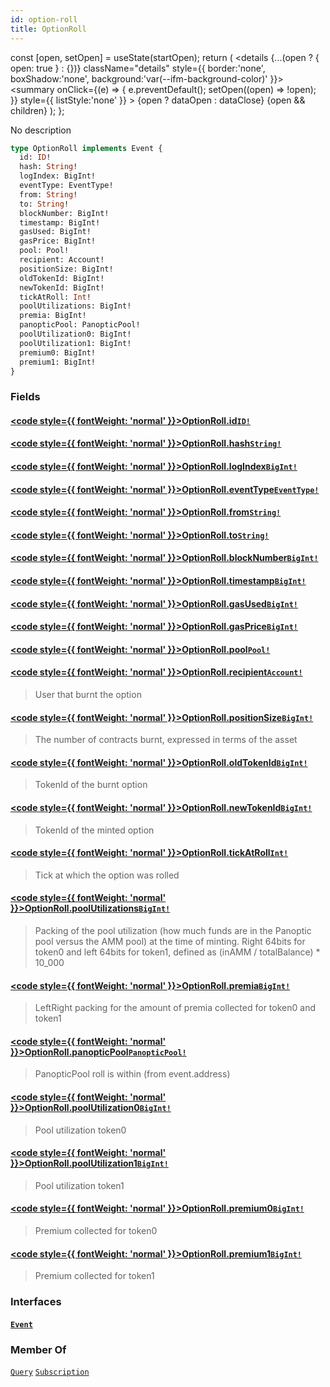 ```yaml
---
id: option-roll
title: OptionRoll
---
```









  const [open, setOpen] = useState(startOpen);
  return (
    <details {...(open ? { open: true } : {})} className="details" style={{ border:'none', boxShadow:'none', background:'var(--ifm-background-color)' }}>
      <summary
        onClick={(e) => {
          e.preventDefault();
          setOpen((open) => !open);
        }}
        style={{ listStyle:'none' }}
      >
      {open ? dataOpen : dataClose}
      </summary>
      {open && children}
    </details>
  );
};








No description


```graphql
type OptionRoll implements Event {
  id: ID!
  hash: String!
  logIndex: BigInt!
  eventType: EventType!
  from: String!
  to: String!
  blockNumber: BigInt!
  timestamp: BigInt!
  gasUsed: BigInt!
  gasPrice: BigInt!
  pool: Pool!
  recipient: Account!
  positionSize: BigInt!
  oldTokenId: BigInt!
  newTokenId: BigInt!
  tickAtRoll: Int!
  poolUtilizations: BigInt!
  premia: BigInt!
  panopticPool: PanopticPool!
  poolUtilization0: BigInt!
  poolUtilization1: BigInt!
  premium0: BigInt!
  premium1: BigInt!
}
```




### Fields

#### [<code style={{ fontWeight: 'normal' }}>OptionRoll.<b>id</b></code>](#)<Bullet />[`ID!`](/docs/subgraph-generated/types/scalars/id)  
> 
> 
> 
> 

#### [<code style={{ fontWeight: 'normal' }}>OptionRoll.<b>hash</b></code>](#)<Bullet />[`String!`](/docs/subgraph-generated/types/scalars/string)  
> 
> 
> 
> 

#### [<code style={{ fontWeight: 'normal' }}>OptionRoll.<b>logIndex</b></code>](#)<Bullet />[`BigInt!`](/docs/subgraph-generated/types/scalars/big-int)  
> 
> 
> 
> 

#### [<code style={{ fontWeight: 'normal' }}>OptionRoll.<b>eventType</b></code>](#)<Bullet />[`EventType!`](/docs/subgraph-generated/types/enums/event-type)  
> 
> 
> 
> 

#### [<code style={{ fontWeight: 'normal' }}>OptionRoll.<b>from</b></code>](#)<Bullet />[`String!`](/docs/subgraph-generated/types/scalars/string)  
> 
> 
> 
> 

#### [<code style={{ fontWeight: 'normal' }}>OptionRoll.<b>to</b></code>](#)<Bullet />[`String!`](/docs/subgraph-generated/types/scalars/string)  
> 
> 
> 
> 

#### [<code style={{ fontWeight: 'normal' }}>OptionRoll.<b>blockNumber</b></code>](#)<Bullet />[`BigInt!`](/docs/subgraph-generated/types/scalars/big-int)  
> 
> 
> 
> 

#### [<code style={{ fontWeight: 'normal' }}>OptionRoll.<b>timestamp</b></code>](#)<Bullet />[`BigInt!`](/docs/subgraph-generated/types/scalars/big-int)  
> 
> 
> 
> 

#### [<code style={{ fontWeight: 'normal' }}>OptionRoll.<b>gasUsed</b></code>](#)<Bullet />[`BigInt!`](/docs/subgraph-generated/types/scalars/big-int)  
> 
> 
> 
> 

#### [<code style={{ fontWeight: 'normal' }}>OptionRoll.<b>gasPrice</b></code>](#)<Bullet />[`BigInt!`](/docs/subgraph-generated/types/scalars/big-int)  
> 
> 
> 
> 

#### [<code style={{ fontWeight: 'normal' }}>OptionRoll.<b>pool</b></code>](#)<Bullet />[`Pool!`](/docs/subgraph-generated/types/objects/pool)  
> 
> 
> 
> 

#### [<code style={{ fontWeight: 'normal' }}>OptionRoll.<b>recipient</b></code>](#)<Bullet />[`Account!`](/docs/subgraph-generated/types/objects/account)  
> 
> 
>  User that burnt the option 
> 

#### [<code style={{ fontWeight: 'normal' }}>OptionRoll.<b>positionSize</b></code>](#)<Bullet />[`BigInt!`](/docs/subgraph-generated/types/scalars/big-int)  
> 
> 
>  The number of contracts burnt, expressed in terms of the asset 
> 

#### [<code style={{ fontWeight: 'normal' }}>OptionRoll.<b>oldTokenId</b></code>](#)<Bullet />[`BigInt!`](/docs/subgraph-generated/types/scalars/big-int)  
> 
> 
>  TokenId of the burnt option 
> 

#### [<code style={{ fontWeight: 'normal' }}>OptionRoll.<b>newTokenId</b></code>](#)<Bullet />[`BigInt!`](/docs/subgraph-generated/types/scalars/big-int)  
> 
> 
>  TokenId of the minted option 
> 

#### [<code style={{ fontWeight: 'normal' }}>OptionRoll.<b>tickAtRoll</b></code>](#)<Bullet />[`Int!`](/docs/subgraph-generated/types/scalars/int)  
> 
> 
>  Tick at which the option was rolled 
> 

#### [<code style={{ fontWeight: 'normal' }}>OptionRoll.<b>poolUtilizations</b></code>](#)<Bullet />[`BigInt!`](/docs/subgraph-generated/types/scalars/big-int)  
> 
> 
>  Packing of the pool utilization (how much funds are in the Panoptic pool versus the AMM pool) at the time of minting. Right 64bits for token0 and left 64bits for token1, defined as (inAMM / totalBalance) * 10_000 
> 

#### [<code style={{ fontWeight: 'normal' }}>OptionRoll.<b>premia</b></code>](#)<Bullet />[`BigInt!`](/docs/subgraph-generated/types/scalars/big-int)  
> 
> 
>  LeftRight packing for the amount of premia collected for token0 and token1 
> 

#### [<code style={{ fontWeight: 'normal' }}>OptionRoll.<b>panopticPool</b></code>](#)<Bullet />[`PanopticPool!`](/docs/subgraph-generated/types/objects/panoptic-pool)  
> 
> 
>  PanopticPool roll is within (from event.address) 
> 

#### [<code style={{ fontWeight: 'normal' }}>OptionRoll.<b>poolUtilization0</b></code>](#)<Bullet />[`BigInt!`](/docs/subgraph-generated/types/scalars/big-int)  
> 
> 
>  Pool utilization token0 
> 

#### [<code style={{ fontWeight: 'normal' }}>OptionRoll.<b>poolUtilization1</b></code>](#)<Bullet />[`BigInt!`](/docs/subgraph-generated/types/scalars/big-int)  
> 
> 
>  Pool utilization token1 
> 

#### [<code style={{ fontWeight: 'normal' }}>OptionRoll.<b>premium0</b></code>](#)<Bullet />[`BigInt!`](/docs/subgraph-generated/types/scalars/big-int)  
> 
> 
>  Premium collected for token0 
> 

#### [<code style={{ fontWeight: 'normal' }}>OptionRoll.<b>premium1</b></code>](#)<Bullet />[`BigInt!`](/docs/subgraph-generated/types/scalars/big-int)  
> 
> 
>  Premium collected for token1 
> 

### Interfaces

#### [`Event`](/docs/subgraph-generated/types/interfaces/event)  
> 
> 
> 
> 





### Member Of

[`Query`](/docs/subgraph-generated/types/objects/query)  <Badge class="badge badge--secondary" text="object"/><Bullet />[`Subscription`](/docs/subgraph-generated/types/objects/subscription)  <Badge class="badge badge--secondary" text="object"/>

